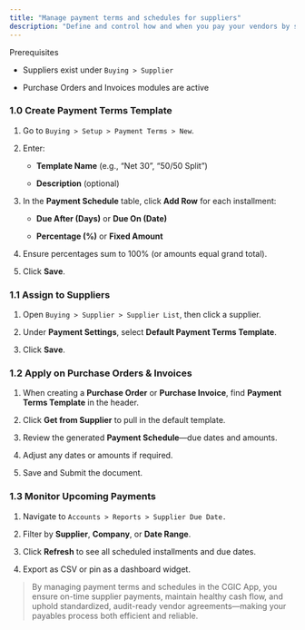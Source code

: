 ```yaml
---
title: "Manage payment terms and schedules for suppliers"
description: "Define and control how and when you pay your vendors by setting up payment terms templates and applying them to supplier records and Purchase Orders in the CGIC App."
---
```


<Info>
  Prerequisites

  - Suppliers exist under `Buying > Supplier`  

  - Purchase Orders and Invoices modules are active 
</Info>

### 1.0 Create Payment Terms Template  

1. Go to `Buying > Setup > Payment Terms > New`.  

2. Enter:  

   - **Template Name** (e.g., “Net 30”, “50/50 Split”)  

   - **Description** (optional)  

3. In the **Payment Schedule** table, click **Add Row** for each installment:  

   - **Due After (Days)** or **Due On (Date)**  

   - **Percentage (%)** or **Fixed Amount**  

4. Ensure percentages sum to 100% (or amounts equal grand total).  

5. Click **Save**.

### 1.1 Assign to Suppliers  

1. Open `Buying > Supplier > Supplier List`, then click a supplier.  

2. Under **Payment Settings**, select **Default Payment Terms Template**.  

3. Click **Save**.

### 1.2 Apply on Purchase Orders & Invoices  

1. When creating a **Purchase Order** or **Purchase Invoice**, find **Payment Terms Template** in the header.  

2. Click **Get from Supplier** to pull in the default template.  

3. Review the generated **Payment Schedule**—due dates and amounts.  

4. Adjust any dates or amounts if required.  

5. Save and Submit the document.

### 1.3 Monitor Upcoming Payments  

1. Navigate to `Accounts > Reports > Supplier Due Date.`  

2. Filter by **Supplier**, **Company**, or **Date Range**.  

3. Click **Refresh** to see all scheduled installments and due dates.  

4. Export as CSV or pin as a dashboard widget.

> By managing payment terms and schedules in the CGIC App, you ensure on-time supplier payments, maintain healthy cash flow, and uphold standardized, audit-ready vendor agreements—making your payables process both efficient and reliable.
